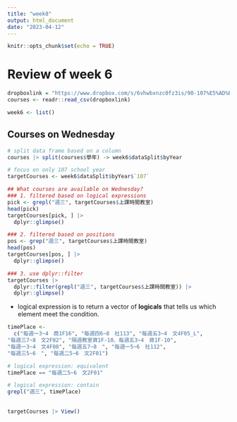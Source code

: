 ```yaml
---
title: "week8"
output: html_document
date: "2023-04-12"
---
```


```r
knitr::opts_chunk$set(echo = TRUE)
```

# Review of week 6

```r
dropboxlink = "https://www.dropbox.com/s/6vhwbxnzc0fz3is/90-107%E5%AD%B8%E5%B9%B4%E5%BA%A6%E5%A4%A7%E5%AD%B8%E9%83%A8%E8%AA%B2%E7%A8%8B%E8%B3%87%E6%96%99.csv?dl=1"
courses <- readr::read_csv(dropboxlink)
```

```r
week6 <- list()
```

## Courses on Wednesday

```r
# split data frame based on a column 
courses |> split(courses$學年) -> week6$dataSplit$byYear

# focus on only 107 school year
targetCourses <- week6$dataSplit$byYear$`107` 

## What courses are available on Wednesday?
### 1. filtered based on logical expressions
pick <- grepl("週三", targetCourses$上課時間教室)
head(pick)
targetCourses[pick, ] |> 
  dplyr::glimpse()

### 2. filtered based on positions
pos <- grep("週三", targetCourses$上課時間教室)
head(pos)
targetCourses[pos, ] |> 
  dplyr::glimpse()

### 3. use dplyr::filter
targetCourses |>
  dplyr::filter(grepl("週三", targetCourses$上課時間教室)) |> 
  dplyr::glimpse()
```

-   logical expression is to return a vector of **logicals** that tells us which element meet the condition.

```r
timePlace <- 
  c("每週一3~4　商1F16", "每週四6~8　社113", "每週五3~4　文4F05_L", 
"每週三7~8　文2F02", "隔週教室資1F-10、每週五3~4　資1F-10", 
"每週一3~4　文4F08", "每週五7~8　", "每週一5~6　社112", 
"每週三5~6　", "每週二5~6　文2F01")

# logical expression: equivalent
timePlace == "每週二5~6　文2F01"

# logical expression: contain
grepl("週三", timePlace)
```

## 

```r
targetCourses |> View()
```
